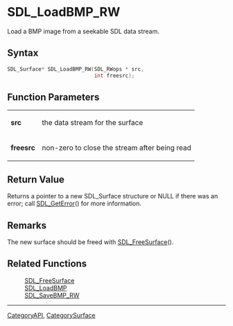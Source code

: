 = SDL_LoadBMP_RW =

Load a BMP image from a seekable SDL data stream.

== Syntax ==

<syntaxhighlight lang='c'>
SDL_Surface* SDL_LoadBMP_RW(SDL_RWops * src,
                            int freesrc);
</syntaxhighlight>

== Function Parameters ==

{|
|'''src'''
|the data stream for the surface
|-
|'''freesrc'''
|non-zero to close the stream after being read
|}

== Return Value ==

Returns a pointer to a new SDL_Surface structure or NULL if there was an
error; call [[SDL_GetError]]() for more information.



== Remarks ==

The new surface should be freed with [[SDL_FreeSurface]]().

== Related Functions ==

:[[SDL_FreeSurface]]
:[[SDL_LoadBMP]]
:[[SDL_SaveBMP_RW]]

----
[[CategoryAPI]], [[CategorySurface]]


